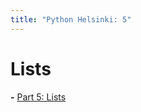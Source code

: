 ```yaml
---
title: "Python Helsinki: 5"
---
```


# Lists

**-** [Part 5: Lists](https://programming-24.mooc.fi/part-5/1-lists){.external target='_blank'}
